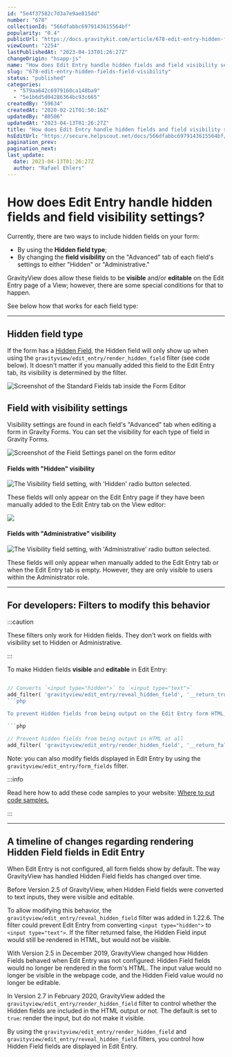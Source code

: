 ```yaml
---
id: "5e4f37582c7d3a7e9ae815dd"
number: "678"
collectionId: "566dfabbc6979143615564bf"
popularity: "0.4"
publicUrl: "https://docs.gravitykit.com/article/678-edit-entry-hidden-fields-field-visibility"
viewCount: "2254"
lastPublishedAt: "2023-04-13T01:26:27Z"
changeOrigin: "hsapp-js"
name: "How does Edit Entry handle hidden fields and field visibility settings?"
slug: "678-edit-entry-hidden-fields-field-visibility"
status: "published"
categories: 
  - "579aa642c6979160ca148ba9"
  - "5e1b6d5d04286364bc93c665"
createdBy: "59634"
createdAt: "2020-02-21T01:50:16Z"
updatedBy: "80506"
updatedAt: "2023-04-13T01:26:27Z"
title: "How does Edit Entry handle hidden fields and field visibility settings?"
hsEditUrl: "https://secure.helpscout.net/docs/566dfabbc6979143615564bf/article/5e4f37582c7d3a7e9ae815dd"
pagination_prev: 
pagination_next: 
last_update:
  date: 2023-04-13T01:26:27Z
  author: "Rafael Ehlers"
---
```


# How does Edit Entry handle hidden fields and field visibility settings?

Currently, there are two ways to include hidden fields on your form:

- By using the **Hidden field type**;
- By changing the **field visibility** on the "Advanced" tab of each field's settings to either "Hidden" or "Administrative."

GravityView does allow these fields to be **visible** and/or **editable** on the Edit Entry page of a View; however, there are some special conditions for that to happen.

See below how that works for each field type:

---

## Hidden field type

If the form has a [Hidden Field](https://docs.gravityforms.com/hidden/), the Hidden field will only show up when using the `gravityview/edit_entry/render_hidden_field` filter (see code below). It doesn't matter if you manually added this field to the Edit Entry tab, its visibility is determined by the filter.

![Screenshot of the Standard Fields tab inside the Form Editor](https://s3.amazonaws.com/helpscout.net/docs/assets/54c58489e4b051242988532c/images/62fe891e502e69288e0e10ca/file-cEfqKKfC1L.png)

## Field with visibility settings

Visibility settings are found in each field's "Advanced" tab when editing a form in Gravity Forms. You can set the visibility for each type of field in Gravity Forms.

![Screenshot of the Field Settings panel on the form editor](https://s3.amazonaws.com/helpscout.net/docs/assets/54c58489e4b051242988532c/images/62fe897086337c0b7a87a9b6/file-4EwcSsoj09.png)

#### Fields with "Hidden" visibility 

![The Visibility field setting, with 'Hidden' radio button selected.](https://i.gravitykit.com/JPwDRb+)

These fields will only appear on the Edit Entry page if they have been manually added to the Edit Entry tab on the View editor:

![](https://s3.amazonaws.com/helpscout.net/docs/assets/54c58489e4b051242988532c/images/5f16259504286306f80722c4/file-twtmNTn2GL.png)

####  Fields with "Administrative" visibility 

![The Visibility field setting, with 'Administrative' radio button selected.](https://i.gravitykit.com/nVNRN6+)

These fields will only appear when manually added to the Edit Entry tab or when the Edit Entry tab is empty. However, they are only visible to users within the Administrator role.

---

## For developers: Filters to modify this behavior


:::caution

These filters only work for Hidden fields. They don't work on fields with visibility set to Hidden or Administrative.

:::

  To make Hidden fields **visible** and **editable** in Edit Entry:

```php

// Converts `<input type="hidden">` to `<input type="text">`
add_filter( 'gravityview/edit_entry/reveal_hidden_field', '__return_true' );
```php

To prevent Hidden fields from being output on the Edit Entry form HTML, add the following filter:

```php

// Prevent hidden fields from being output in HTML at all
add_filter( 'gravityview/edit_entry/render_hidden_field', '__return_false' );
```

Note: you can also modify fields displayed in Edit Entry by using the `gravityview/edit_entry/form_fields` filter.


:::info

Read here how to add these code samples to your website: [Where to put code samples.](https://docs.gravitykit.com/article/210-where-to-put-code-samples)

:::

 ---

## A timeline of changes regarding rendering Hidden Field fields in Edit Entry

When Edit Entry is not configured, all form fields show by default. The way GravityView has handled Hidden Field fields has changed over time.

Before Version 2.5 of GravityView, when Hidden Field fields were converted to text inputs, they were visible and editable.

To allow modifying this behavior, the `gravityview/edit_entry/reveal_hidden_field` filter was added in 1.22.6. The filter could prevent Edit Entry from converting `<input type="hidden">` to `<input type="text">`. If the filter returned false, the Hidden Field input would still be rendered in HTML, but would not be visible.

With Version 2.5 in December 2019, GravityView changed how Hidden Fields behaved when Edit Entry was not configured: Hidden Field fields would no longer be rendered in the form's HTML. The input value would no longer be visible in the webpage code, and the Hidden Field value would no longer be editable.

In Version 2.7 in February 2020, GravityView added the `gravityview/edit_entry/render_hidden_field` filter to control whether the Hidden fields are included in the HTML output or not. The default is set to `true`: render the input, but do not make it visible.

By using the `gravityview/edit_entry/render_hidden_field` and `gravityview/edit_entry/reveal_hidden_field` filters, you control how Hidden Field fields are displayed in Edit Entry.